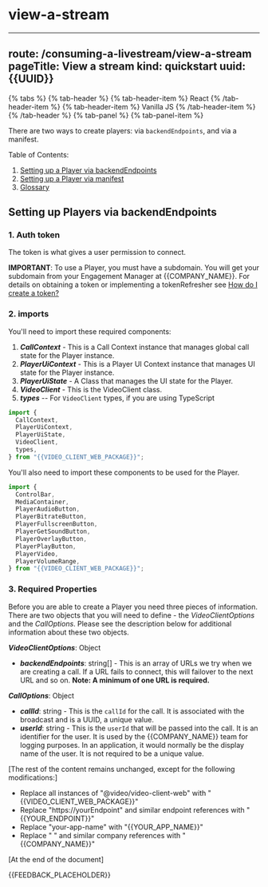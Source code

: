 # view-a-stream

---
route: /consuming-a-livestream/view-a-stream
pageTitle: View a stream
kind: quickstart
uuid: {{UUID}}
---

{% tabs  %}
{% tab-header %}
{% tab-header-item %}
React
{% /tab-header-item %}
{% tab-header-item %}
Vanilla JS
{% /tab-header-item %}
{% /tab-header %}
{% tab-panel %}
{% tab-panel-item %}

There are two ways to create players: via `backendEndpoints`, and via a manifest.

Table of Contents:

1. [Setting up a Player via backendEndpoints](#setting-up-players-via-backendendpoints)
1. [Setting up a Player via manifest](#setting-up-players-via-manifest)
1. [Glossary](#glossary-1)

## Setting up Players via backendEndpoints

### 1. Auth token

The token is what gives a user permission to connect.

**IMPORTANT**: To use a Player, you must have a subdomain.  You will get your subdomain from your Engagement Manager at {{COMPANY_NAME}}.  For details on obtaining a token or implementing a tokenRefresher see [How do I create a token?](/docs/basic-operator-integration/video-client#how-do-i-create-a-token)

### 2. imports

You'll need to import these required components:

1. **_CallContext_** - This is a Call Context instance that manages global call state for the Player instance.
2. **_PlayerUiContext_** - This is a Player UI Context instance that manages UI state for the Player instance.
3. **_PlayerUiState_** - A Class that manages the UI state for the Player.
4. **_VideoClient_** - This is the VideoClient class.
5. **_types_** -- For `VideoClient` types, if you are using TypeScript

```js
import {
  CallContext,
  PlayerUiContext,
  PlayerUiState,
  VideoClient,
  types,
} from "{{VIDEO_CLIENT_WEB_PACKAGE}}";
```

You'll also need to import these components to be used for the Player.

```js
import {
  ControlBar,
  MediaContainer,
  PlayerAudioButton,
  PlayerBitrateButton,
  PlayerFullscreenButton,
  PlayerGetSoundButton,
  PlayerOverlayButton,
  PlayerPlayButton,
  PlayerVideo,
  PlayerVolumeRange,
} from "{{VIDEO_CLIENT_WEB_PACKAGE}}";
```

### 3. Required Properties

Before you are able to create a Player you need three pieces of information. There are two objects that you will need to define - the _VideoClientOptions_ and the _CallOptions_. Please see the description below for additional information about these two objects.

**_VideoClientOptions_**: Object

- **_backendEndpoints_**: string[] - This is an array of URLs we try when we are creating a call. If a URL fails to connect, this will failover to the next URL and so on.
  **Note: A minimum of one URL is required.**

**_CallOptions_**: Object

- **_callId_**: string - This is the `callId` for the call.  It is associated with the broadcast and is a UUID, a unique value.
- **_userId_**: string - This is the `userId` that will be passed into the call.  It is an identifier for the user.  It is used by the {{COMPANY_NAME}} team for logging purposes.  In an application, it would normally be the display name of the user.  It is not required to be a unique value.

[The rest of the content remains unchanged, except for the following modifications:]

- Replace all instances of "@video/video-client-web" with "{{VIDEO_CLIENT_WEB_PACKAGE}}"
- Replace "https://yourEndpoint" and similar endpoint references with "{{YOUR_ENDPOINT}}"
- Replace "your-app-name" with "{{YOUR_APP_NAME}}"
- Replace " " and similar company references with "{{COMPANY_NAME}}"

[At the end of the document]

{{FEEDBACK_PLACEHOLDER}}
